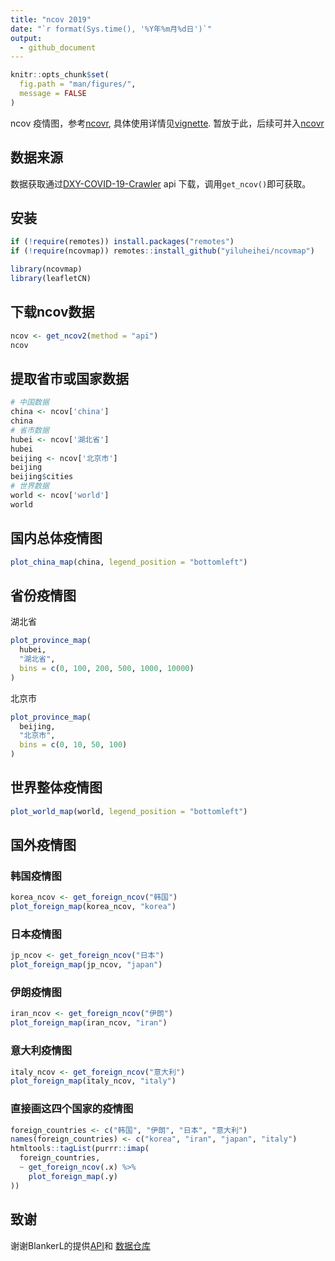 ```yaml
---
title: "ncov 2019"
date: "`r format(Sys.time(), '%Y年%m月%d日')`"
output: 
  - github_document
---
```


```r
knitr::opts_chunk$set(
  fig.path = "man/figures/",
  message = FALSE
)
```

ncov 疫情图，参考[ncovr](https://github.com/pzhaonet/ncovr), 具体使用详情见[vignette](https://yiluheihei.github.io/ncovmap/articles/Introduction.html). 暂放于此，后续可并入[ncovr](https://github.com/pzhaonet/ncovr)

## 数据来源

数据获取通过[DXY-COVID-19-Crawler](https://github.com/BlankerL/DXY-COVID-19-Crawler) 
api 下载，调用`get_ncov()`即可获取。


## 安装

```r
if (!require(remotes)) install.packages("remotes")
if (!require(ncovmap)) remotes::install_github("yiluheihei/ncovmap")
```

```r
library(ncovmap)
library(leafletCN)
```

## 下载ncov数据

```r
ncov <- get_ncov2(method = "api")
ncov
```

## 提取省市或国家数据

```r
# 中国数据
china <- ncov['china']
china
# 省市数据
hubei <- ncov['湖北省']
hubei
beijing <- ncov['北京市']
beijing
beijing$cities
# 世界数据
world <- ncov['world']
world
```

## 国内总体疫情图

```r
plot_china_map(china, legend_position = "bottomleft")
```

## 省份疫情图

湖北省

```r
plot_province_map(
  hubei, 
  "湖北省", 
  bins = c(0, 100, 200, 500, 1000, 10000)
)
```

北京市

```r
plot_province_map(
  beijing,
  "北京市", 
  bins = c(0, 10, 50, 100)
)
```

## 世界整体疫情图

```r
plot_world_map(world, legend_position = "bottomleft")
```

## 国外疫情图

### 韩国疫情图

```r
korea_ncov <- get_foreign_ncov("韩国")
plot_foreign_map(korea_ncov, "korea")
```

### 日本疫情图

```r
jp_ncov <- get_foreign_ncov("日本")
plot_foreign_map(jp_ncov, "japan")
```

### 伊朗疫情图

```r
iran_ncov <- get_foreign_ncov("伊朗")
plot_foreign_map(iran_ncov, "iran")
```

### 意大利疫情图 

```r
italy_ncov <- get_foreign_ncov("意大利")
plot_foreign_map(italy_ncov, "italy")
```

### 直接画这四个国家的疫情图

```r
foreign_countries <- c("韩国", "伊朗", "日本", "意大利")
names(foreign_countries) <- c("korea", "iran", "japan", "italy")
htmltools::tagList(purrr::imap(
  foreign_countries, 
  ~ get_foreign_ncov(.x) %>% 
    plot_foreign_map(.y)
))
```

## 致谢

谢谢BlankerL的提供[API](https://github.com/BlankerL/DXY-COVID-19-Crawler)和
[数据仓库](https://github.com/BlankerL/DXY-COVID-19-Data)

